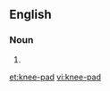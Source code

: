 ==English==

===Noun===
{{head|en|noun}}

# {{attributive of|knee pad|lang=en|nodot=1}}

[[et:knee-pad]]
[[vi:knee-pad]]